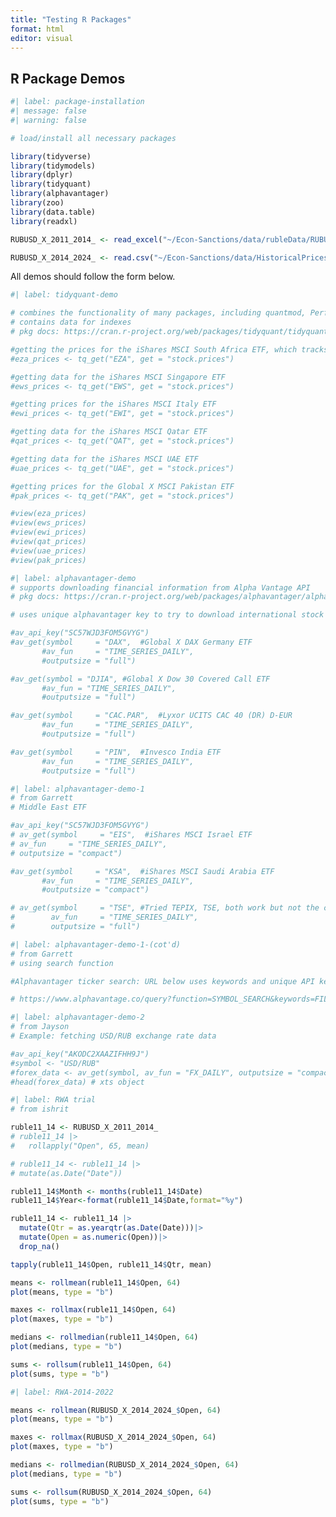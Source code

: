 ```yaml
---
title: "Testing R Packages"
format: html
editor: visual
---
```


## R Package Demos

```r
#| label: package-installation
#| message: false 
#| warning: false

# load/install all necessary packages

library(tidyverse) 
library(tidymodels)
library(dplyr)
library(tidyquant)
library(alphavantager)
library(zoo)
library(data.table)
library(readxl)

RUBUSD_X_2011_2014_ <- read_excel("~/Econ-Sanctions/data/rubleData/RUBUSD=X (2011-2014).xlsx")

RUBUSD_X_2014_2024_ <- read.csv("~/Econ-Sanctions/data/HistoricalPrices_1.csv")
```

All demos should follow the form below.

```r
#| label: tidyquant-demo

# combines the functionality of many packages, including quantmod, PerformanceAnalytics, zoo, xts, and TTR
# contains data for indexes 
# pkg docs: https://cran.r-project.org/web/packages/tidyquant/tidyquant.pdf

#getting the prices for the iShares MSCI South Africa ETF, which tracks the MSCI South Africa 25/50 Index
#eza_prices <- tq_get("EZA", get = "stock.prices")

#getting data for the iShares MSCI Singapore ETF
#ews_prices <- tq_get("EWS", get = "stock.prices")

#getting prices for the iShares MSCI Italy ETF
#ewi_prices <- tq_get("EWI", get = "stock.prices")

#getting data for the iShares MSCI Qatar ETF
#qat_prices <- tq_get("QAT", get = "stock.prices")

#getting data for the iShares MSCI UAE ETF
#uae_prices <- tq_get("UAE", get = "stock.prices")

#getting prices for the Global X MSCI Pakistan ETF
#pak_prices <- tq_get("PAK", get = "stock.prices")

#view(eza_prices)
#view(ews_prices) 
#view(ewi_prices)
#view(qat_prices)
#view(uae_prices)
#view(pak_prices)
```

```r
#| label: alphavantager-demo
# supports downloading financial information from Alpha Vantage API
# pkg docs: https://cran.r-project.org/web/packages/alphavantager/alphavantager.pdf 

# uses unique alphavantager key to try to download international stock ETFs

#av_api_key("SC57WJD3FOM5GVYG")
#av_get(symbol     = "DAX",  #Global X DAX Germany ETF
       #av_fun     = "TIME_SERIES_DAILY",
       #outputsize = "full")

#av_get(symbol = "DJIA", #Global X Dow 30 Covered Call ETF
       #av_fun = "TIME_SERIES_DAILY",
       #outputsize = "full")

#av_get(symbol     = "CAC.PAR",  #Lyxor UCITS CAC 40 (DR) D-EUR
       #av_fun     = "TIME_SERIES_DAILY",
       #outputsize = "full")

#av_get(symbol     = "PIN",  #Invesco India ETF
       #av_fun     = "TIME_SERIES_DAILY",
       #outputsize = "full")
```

```r
#| label: alphavantager-demo-1
# from Garrett
# Middle East ETF 

#av_api_key("SC57WJD3FOM5GVYG")
# av_get(symbol     = "EIS",  #iShares MSCI Israel ETF
# av_fun     = "TIME_SERIES_DAILY",
# outputsize = "compact")

#av_get(symbol     = "KSA",  #iShares MSCI Saudi Arabia ETF
       #av_fun     = "TIME_SERIES_DAILY",
       #outputsize = "compact")

# av_get(symbol     = "TSE", #Tried TEPIX, TSE, both work but not the correct index
#        av_fun     = "TIME_SERIES_DAILY",
#        outputsize = "full")
```

```r
#| label: alphavantager-demo-1-(cot'd)
# from Garrett
# using search function

#Alphavantager ticker search: URL below uses keywords and unique API key to list ETF, mutual fund, and equity symbols to use in alphavantager package. Conclusion after using search function: international stock index data not available in package.  

# https://www.alphavantage.co/query?function=SYMBOL_SEARCH&keywords=FILLHERE&apikey=FILLHERE 
```

```r
#| label: alphavantager-demo-2
# from Jayson
# Example: fetching USD/RUB exchange rate data

#av_api_key("AKODC2XAAZIFHH9J")
#symbol <- "USD/RUB"
#forex_data <- av_get(symbol, av_fun = "FX_DAILY", outputsize = "compact")
#head(forex_data) # xts object
```

```r
#| label: RWA trial
# from ishrit

ruble11_14 <- RUBUSD_X_2011_2014_
# ruble11_14 |>
#   rollapply("Open", 65, mean)

# ruble11_14 <- ruble11_14 |>
# mutate(as.Date("Date"))

ruble11_14$Month <- months(ruble11_14$Date)
ruble11_14$Year<-format(ruble11_14$Date,format="%y")

ruble11_14 <- ruble11_14 |>
  mutate(Qtr = as.yearqtr(as.Date(Date)))|>
  mutate(Open = as.numeric(Open))|>
  drop_na()

tapply(ruble11_14$Open, ruble11_14$Qtr, mean)

means <- rollmean(ruble11_14$Open, 64)
plot(means, type = "b")

maxes <- rollmax(ruble11_14$Open, 64)
plot(maxes, type = "b")

medians <- rollmedian(ruble11_14$Open, 64)
plot(medians, type = "b")

sums <- rollsum(ruble11_14$Open, 64)
plot(sums, type = "b")
```

```r
#| label: RWA-2014-2022

means <- rollmean(RUBUSD_X_2014_2024_$Open, 64)
plot(means, type = "b")

maxes <- rollmax(RUBUSD_X_2014_2024_$Open, 64)
plot(maxes, type = "b")

medians <- rollmedian(RUBUSD_X_2014_2024_$Open, 64)
plot(medians, type = "b")

sums <- rollsum(RUBUSD_X_2014_2024_$Open, 64)
plot(sums, type = "b")
```

